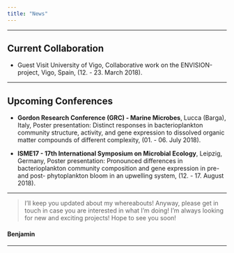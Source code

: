 ```yaml
---
title: "News"
---
```


---

## **Current Collaboration**

- Guest Visit University of Vigo, Collaborative work on the ENVISION-project, Vigo, Spain, (12. - 23. March 2018).

---

## **Upcoming Conferences**

- **Gordon Research Conference (GRC) - Marine Microbes**, Lucca (Barga), Italy, Poster presentation: Distinct responses in bacterioplankton community structure, activity, and gene expression to dissolved organic matter compounds of different complexity, (01. - 06. July 2018).

- **ISME17 - 17th International Symposium on Microbial Ecology**, Leipzig, Germany, Poster presentation: Pronounced differences in bacterioplankton community composition and gene expression in pre- and post- phytoplankton bloom in an upwelling system, (12. - 17. August 2018).

---

> I'll keep you updated about my whereabouts!
Anyway, please get in touch in case you are interested in what I'm doing!
I'm always looking for new and exciting projects!
Hope to see you soon!

#### Benjamin

---

